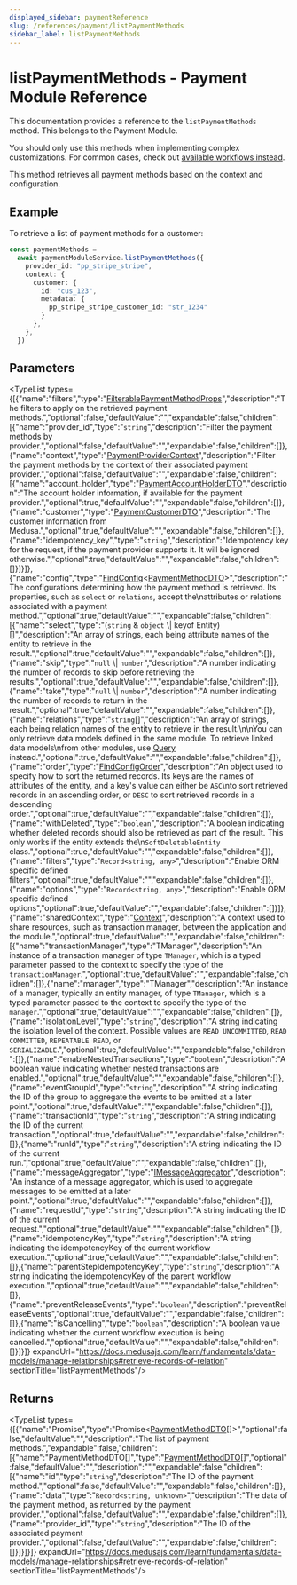 ```yaml
---
displayed_sidebar: paymentReference
slug: /references/payment/listPaymentMethods
sidebar_label: listPaymentMethods
---
```



# listPaymentMethods - Payment Module Reference

This documentation provides a reference to the `listPaymentMethods` method. This belongs to the Payment Module.

<Note>

You should only use this methods when implementing complex customizations. For common cases, check out [available workflows instead](/medusa-workflows-reference).

</Note>

This method retrieves all payment methods based on the context and configuration.

## Example

To retrieve a list of payment methods for a customer:

```ts
const paymentMethods =
  await paymentModuleService.listPaymentMethods({
    provider_id: "pp_stripe_stripe",
    context: {
      customer: {
        id: "cus_123",
        metadata: {
          pp_stripe_stripe_customer_id: "str_1234"
        }
      },
    },
  })
```

## Parameters

<TypeList types={[{"name":"filters","type":"[FilterablePaymentMethodProps](../../../interfaces/payment.FilterablePaymentMethodProps/page.mdx)","description":"The filters to apply on the retrieved payment methods.","optional":false,"defaultValue":"","expandable":false,"children":[{"name":"provider_id","type":"`string`","description":"Filter the payment methods by provider.","optional":false,"defaultValue":"","expandable":false,"children":[]},{"name":"context","type":"[PaymentProviderContext](../../../interfaces/payment.PaymentProviderContext/page.mdx)","description":"Filter the payment methods by the context of their associated payment provider.","optional":false,"defaultValue":"","expandable":false,"children":[{"name":"account_holder","type":"[PaymentAccountHolderDTO](../../../types/payment.PaymentAccountHolderDTO/page.mdx)","description":"The account holder information, if available for the payment provider.","optional":true,"defaultValue":"","expandable":false,"children":[]},{"name":"customer","type":"[PaymentCustomerDTO](../../../types/payment.PaymentCustomerDTO/page.mdx)","description":"The customer information from Medusa.","optional":true,"defaultValue":"","expandable":false,"children":[]},{"name":"idempotency_key","type":"`string`","description":"Idempotency key for the request, if the payment provider supports it. It will be ignored otherwise.","optional":true,"defaultValue":"","expandable":false,"children":[]}]}]},{"name":"config","type":"[FindConfig](../../../interfaces/payment.FindConfig/page.mdx)&#60;[PaymentMethodDTO](../../../interfaces/payment.PaymentMethodDTO/page.mdx)&#62;","description":"The configurations determining how the payment method is retrieved. Its properties, such as `select` or `relations`, accept the\nattributes or relations associated with a payment method.","optional":true,"defaultValue":"","expandable":false,"children":[{"name":"select","type":"(`string` & `object` \\| keyof Entity)[]","description":"An array of strings, each being attribute names of the entity to retrieve in the result.","optional":true,"defaultValue":"","expandable":false,"children":[]},{"name":"skip","type":"`null` \\| `number`","description":"A number indicating the number of records to skip before retrieving the results.","optional":true,"defaultValue":"","expandable":false,"children":[]},{"name":"take","type":"`null` \\| `number`","description":"A number indicating the number of records to return in the result.","optional":true,"defaultValue":"","expandable":false,"children":[]},{"name":"relations","type":"`string`[]","description":"An array of strings, each being relation names of the entity to retrieve in the result.\n\nYou can only retrieve data models defined in the same module. To retrieve linked data models\nfrom other modules, use [Query](https://docs.medusajs.com/learn/fundamentals/module-links/query) instead.","optional":true,"defaultValue":"","expandable":false,"children":[]},{"name":"order","type":"[FindConfigOrder](../../../types/payment.FindConfigOrder/page.mdx)","description":"An object used to specify how to sort the returned records. Its keys are the names of attributes of the entity, and a key's value can either be `ASC`\nto sort retrieved records in an ascending order, or `DESC` to sort retrieved records in a descending order.","optional":true,"defaultValue":"","expandable":false,"children":[]},{"name":"withDeleted","type":"`boolean`","description":"A boolean indicating whether deleted records should also be retrieved as part of the result. This only works if the entity extends the\n`SoftDeletableEntity` class.","optional":true,"defaultValue":"","expandable":false,"children":[]},{"name":"filters","type":"`Record<string, any>`","description":"Enable ORM specific defined filters","optional":true,"defaultValue":"","expandable":false,"children":[]},{"name":"options","type":"`Record<string, any>`","description":"Enable ORM specific defined options","optional":true,"defaultValue":"","expandable":false,"children":[]}]},{"name":"sharedContext","type":"[Context](../../../interfaces/payment.Context/page.mdx)","description":"A context used to share resources, such as transaction manager, between the application and the module.","optional":true,"defaultValue":"","expandable":false,"children":[{"name":"transactionManager","type":"TManager","description":"An instance of a transaction manager of type `TManager`, which is a typed parameter passed to the context to specify the type of the `transactionManager`.","optional":true,"defaultValue":"","expandable":false,"children":[]},{"name":"manager","type":"TManager","description":"An instance of a manager, typically an entity manager, of type `TManager`, which is a typed parameter passed to the context to specify the type of the `manager`.","optional":true,"defaultValue":"","expandable":false,"children":[]},{"name":"isolationLevel","type":"`string`","description":"A string indicating the isolation level of the context. Possible values are `READ UNCOMMITTED`, `READ COMMITTED`, `REPEATABLE READ`, or `SERIALIZABLE`.","optional":true,"defaultValue":"","expandable":false,"children":[]},{"name":"enableNestedTransactions","type":"`boolean`","description":"A boolean value indicating whether nested transactions are enabled.","optional":true,"defaultValue":"","expandable":false,"children":[]},{"name":"eventGroupId","type":"`string`","description":"A string indicating the ID of the group to aggregate the events to be emitted at a later point.","optional":true,"defaultValue":"","expandable":false,"children":[]},{"name":"transactionId","type":"`string`","description":"A string indicating the ID of the current transaction.","optional":true,"defaultValue":"","expandable":false,"children":[]},{"name":"runId","type":"`string`","description":"A string indicating the ID of the current run.","optional":true,"defaultValue":"","expandable":false,"children":[]},{"name":"messageAggregator","type":"[IMessageAggregator](../../../interfaces/payment.IMessageAggregator/page.mdx)","description":"An instance of a message aggregator, which is used to aggregate messages to be emitted at a later point.","optional":true,"defaultValue":"","expandable":false,"children":[]},{"name":"requestId","type":"`string`","description":"A string indicating the ID of the current request.","optional":true,"defaultValue":"","expandable":false,"children":[]},{"name":"idempotencyKey","type":"`string`","description":"A string indicating the idempotencyKey of the current workflow execution.","optional":true,"defaultValue":"","expandable":false,"children":[]},{"name":"parentStepIdempotencyKey","type":"`string`","description":"A string indicating the idempotencyKey of the parent workflow execution.","optional":true,"defaultValue":"","expandable":false,"children":[]},{"name":"preventReleaseEvents","type":"`boolean`","description":"preventReleaseEvents","optional":true,"defaultValue":"","expandable":false,"children":[]},{"name":"isCancelling","type":"`boolean`","description":"A boolean value indicating whether the current workflow execution is being cancelled.","optional":true,"defaultValue":"","expandable":false,"children":[]}]}]} expandUrl="https://docs.medusajs.com/learn/fundamentals/data-models/manage-relationships#retrieve-records-of-relation" sectionTitle="listPaymentMethods"/>

## Returns

<TypeList types={[{"name":"Promise","type":"Promise&#60;[PaymentMethodDTO](../../../interfaces/payment.PaymentMethodDTO/page.mdx)[]&#62;","optional":false,"defaultValue":"","description":"The list of payment methods.","expandable":false,"children":[{"name":"PaymentMethodDTO[]","type":"[PaymentMethodDTO](../../../interfaces/payment.PaymentMethodDTO/page.mdx)[]","optional":false,"defaultValue":"","description":"","expandable":false,"children":[{"name":"id","type":"`string`","description":"The ID of the payment method.","optional":false,"defaultValue":"","expandable":false,"children":[]},{"name":"data","type":"`Record<string, unknown>`","description":"The data of the payment method, as returned by the payment provider.","optional":false,"defaultValue":"","expandable":false,"children":[]},{"name":"provider_id","type":"`string`","description":"The ID of the associated payment provider.","optional":false,"defaultValue":"","expandable":false,"children":[]}]}]}]} expandUrl="https://docs.medusajs.com/learn/fundamentals/data-models/manage-relationships#retrieve-records-of-relation" sectionTitle="listPaymentMethods"/>
